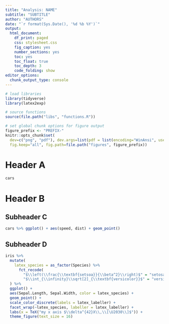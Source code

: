 ```yaml
---
title: "Analysis: NAME"
subtitle: "SUBTITLE"
author: "AUTHORS"
date: "`r format(Sys.Date(), '%d %b %Y')`"
output:
  html_document: 
    df_print: paged
    css: stylesheet.css
    fig_caption: yes
    number_sections: yes
    toc: yes
    toc_float: true
    toc_depth: 3
    code_folding: show
editor_options:
  chunk_output_type: console
---
```


```r
# load libraries
library(tidyverse) 
library(latex2exp)

# source functions
source(file.path("libs", "functions.R"))

# set global chunk options for figure output
figure_prefix <- "PREFIX-"
knitr::opts_chunk$set(
  dev=c("png", "pdf"), dev.args=list(pdf = list(encoding="WinAnsi", useDingbats=FALSE)),
  fig.keep="all", fig.path=file.path("figures", figure_prefix))
```

# Header A

```r
cars
```

# Header B

## Subheader C

```r
cars %>% ggplot() + aes(speed, dist) + geom_point()
```

## Subheader D

```r
iris %>% 
  mutate(
    latex_species = as_factor(Species) %>% 
      fct_recode(
        "$\\left(\\frac{\\textbf{setsoa}}{\\beta^2}\\right)$" = "setosa",
        "$\\int_{\\infinity}\\sqrt[2]_{\\textbf{versicolor}}$" = "versicolor")
  ) %>% 
  ggplot() + 
  aes(Sepal.Length, Sepal.Width, color = latex_species) + 
  geom_point() +
  scale_color_discrete(labels = latex_labeller) +
  facet_wrap(~latex_species, labeller = latex_labeller) +
  labs(x = TeX("my x axis $\\delta^{42}X\\,\\[\U2030\\]$")) + 
  theme_figure(text_size = 16)
```



